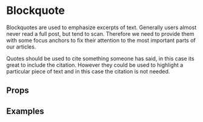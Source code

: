 
<Meta title="2 Pattern Library/2 Typography/Blockquote" component={Blockquote} />

# Blockquote
 
Blockquotes are used to emphasize excerpts of text. Generally users almost never read a full post, but tend to scan. Therefore we need to provide them with some focus anchors to fix their attention to the most important parts of our articles. 

Quotes should be used to cite something someone has said, in this case its great to include the citation. However they could be used to highlight a particular piece of text and in this case the citation is not needed.

## Props 

<Props of={Blockquote} />

## Examples 

<Preview>
    <Story name="With Citation">
        <Blockquote 
            quote="Yeah, but your scientists were so preoccupied with whether or not they could, they didn't stop to think if they should." 
            citation="Ian Malcolm"
        />
    </Story>
</Preview>

<Preview>
    <Story name="Without Citation">
        <Blockquote 
            quote="Yeah, but your scientists were so preoccupied with whether or not they could, they didn't stop to think if they should." 
        />
    </Story>
</Preview>
